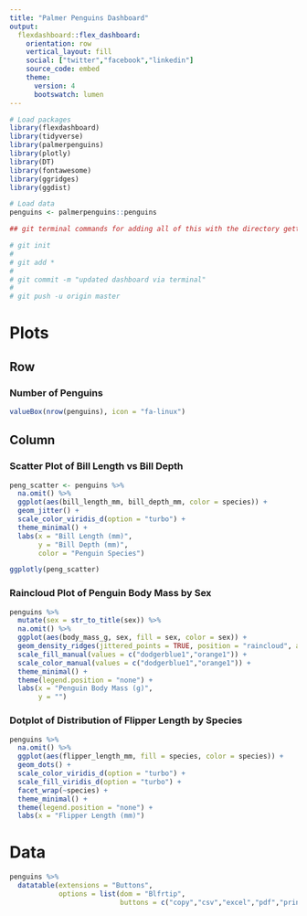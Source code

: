 ```yaml
---
title: "Palmer Penguins Dashboard"
output: 
  flexdashboard::flex_dashboard:
    orientation: row
    vertical_layout: fill
    social: ["twitter","facebook","linkedin"]
    source_code: embed
    theme:
      version: 4
      bootswatch: lumen
---
```


```r
# Load packages
library(flexdashboard)
library(tidyverse)
library(palmerpenguins)
library(plotly)
library(DT)
library(fontawesome)
library(ggridges)
library(ggdist)

# Load data
penguins <- palmerpenguins::penguins

## git terminal commands for adding all of this with the directory getting created to host the webpage automatically

# git init 
# 
# git add *
# 
# git commit -m "updated dashboard via terminal"
# 
# git push -u origin master

```

Plots {data-navmenu="Pages"}
=======================================================================

<!--sidebar {.sidebar}
-----------------------------------------------------------------------

### Penguin Stats

The number of penguins in the data is `r nrow(penguins)`

!-->

Row
-----------------------------------------------------------------------

### Number of Penguins

```r

valueBox(nrow(penguins), icon = "fa-linux")

```


Column {.tabset}
-----------------------------------------------------------------------

### Scatter Plot of Bill Length vs Bill Depth

```r

peng_scatter <- penguins %>% 
  na.omit() %>% 
  ggplot(aes(bill_length_mm, bill_depth_mm, color = species)) +
  geom_jitter() +
  scale_color_viridis_d(option = "turbo") +
  theme_minimal() +
  labs(x = "Bill Length (mm)",
       y = "Bill Depth (mm)",
       color = "Penguin Species")

ggplotly(peng_scatter)

```



### Raincloud Plot of Penguin Body Mass by Sex

```r

penguins %>%
  mutate(sex = str_to_title(sex)) %>% 
  na.omit() %>% 
  ggplot(aes(body_mass_g, sex, fill = sex, color = sex)) +
  geom_density_ridges(jittered_points = TRUE, position = "raincloud", alpha = 0.5) +
  scale_fill_manual(values = c("dodgerblue1","orange1")) +
  scale_color_manual(values = c("dodgerblue1","orange1")) +
  theme_minimal() +
  theme(legend.position = "none") +
  labs(x = "Penguin Body Mass (g)",
       y = "")
```

### Dotplot of Distribution of Flipper Length by Species

```r

penguins %>% 
  na.omit() %>% 
  ggplot(aes(flipper_length_mm, fill = species, color = species)) +
  geom_dots() +
  scale_color_viridis_d(option = "turbo") +
  scale_fill_viridis_d(option = "turbo") +
  facet_wrap(~species) +
  theme_minimal() +
  theme(legend.position = "none") +
  labs(x = "Flipper Length (mm)")

```

Data {data-navmenu="Pages"}
=====================================================

```r

penguins %>% 
  datatable(extensions = "Buttons",
            options = list(dom = "Blfrtip",
                           buttons = c("copy","csv","excel","pdf","print")))

```

